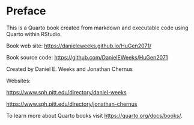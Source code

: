 # Preface {.unnumbered}

This is a Quarto book created from markdown and executable code using Quarto within RStudio.

Book web site: <https://danieleweeks.github.io/HuGen2071/>

Book source code: <https://github.com/DanielEWeeks/HuGen2071>

Created by Daniel E. Weeks and Jonathan Chernus

Websites: 

<https://www.sph.pitt.edu/directory/daniel-weeks>

<https://www.sph.pitt.edu/directory/jonathan-chernus>

To learn more about Quarto books visit <https://quarto.org/docs/books/>.
